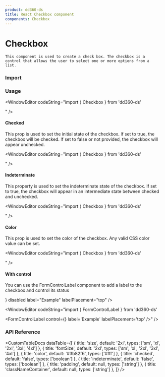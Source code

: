 ```yaml
---
product: dd360-ds
title: React Checkbox component
components: Checkbox
---
```


# Checkbox

    This component is used to create a check box. The checkbox is a control that allows the user to select one or more options from a list.

### Import

<WindowEditor codeString="import { Checkbox } from 'dd360-ds'" />
<WindowEditor codeString="import Checkbox from 'dd360-ds/Checkbox'" />

### Usage

<Container className="py-5 px-3 rounded-md my-6 bg-gray-100">
    <Checkbox />
</Container>

<WindowEditor codeString="import { Checkbox } from 'dd360-ds'

<Checkbox />" />

#### Checked

 This prop is used to set the initial state of the checkbox. If set to true, the checkbox will be checked. If set to false or not provided, the checkbox will appear unchecked.

<Container className="py-5 px-3 rounded-md my-6 bg-gray-100">
    <Checkbox checked />
</Container>

<WindowEditor codeString="import { Checkbox } from 'dd360-ds'

<Checkbox checked />" />

#### Indeterminate

This property is used to set the indeterminate state of the checkbox. If set to true, the checkbox will appear in an intermediate state between checked and unchecked.

<Container className="py-5 px-3 rounded-md my-6 bg-gray-100">
    <Checkbox indeterminate />
</Container>

<WindowEditor codeString="import { Checkbox } from 'dd360-ds'

<Checkbox indeterminate />" />

#### Color

This prop is used to set the color of the checkbox. Any valid CSS color value can be set.

<Container className="py-5 px-3 rounded-md my-6 bg-gray-100">
    <Checkbox color="#000" />
</Container>

<WindowEditor codeString="import { Checkbox } from 'dd360-ds'

<Checkbox color='#000' />" />

#### With control

You can use the FormControlLabel component to add a label to the checkbox and control its status

<Container className="py-5 px-3 rounded-md my-6 bg-gray-100">
    <FormControlLabel control={<Checkbox />} disabled label="Example" labelPlacement="top" />
</Container>

<WindowEditor codeString="import { FormControlLabel } from 'dd360-ds'

<FormControlLabel control={<Checkbox />} label='Example' labelPlacement='top' />" />

### API Reference

<CustomTableDocs
    dataTable={[
        { title: 'size', default: '2xl', types: ['sm', 'xl', '2xl', '3xl', '4xl'] },
        { title: 'fontSize', default: '2xl', types: ['sm', 'xl', '2xl', '3xl', '4xl'] },
        { title: 'color', default: '#3b82f6', types: ['#fff'] },
        { title: 'checked', default: 'false', types: ['boolean'] },
        { title: 'indeterminate', default: 'false', types: ['boolean'] },
        { title: 'padding', default: null, types: ['string'] },
        { title: 'classNameContainer', default: null, types: ['string'] },
    ]}
/>

